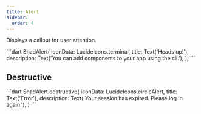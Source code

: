 ```yaml
---
title: Alert
sidebar:
  order: 4
---
```



Displays a callout for user attention.

<Preview src="alert?style=primary">
 ```dart
ShadAlert(
  iconData: LucideIcons.terminal,
  title: Text('Heads up!'),
  description:
      Text('You can add components to your app using the cli.'),
),
```

</Preview>

## Destructive

<Preview src="alert?style=destructive">
 ```dart
ShadAlert.destructive(
  iconData: LucideIcons.circleAlert,
  title: Text('Error'),
  description:
      Text('Your session has expired. Please log in again.'),
)
```

</Preview>
